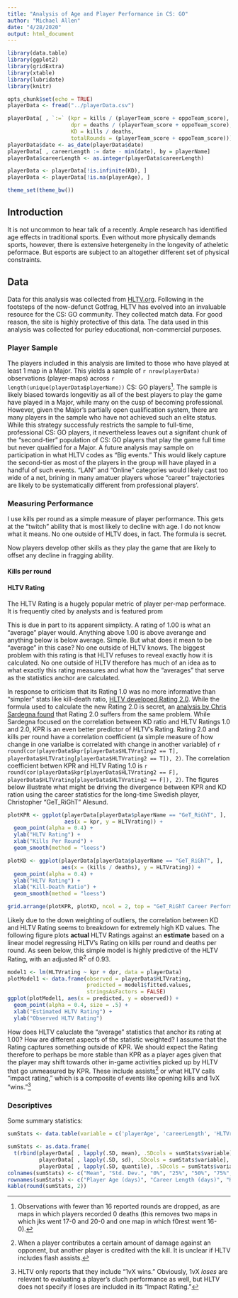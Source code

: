 ```yaml
---
title: "Analysis of Age and Player Performance in CS: GO"
author: "Michael Allen"
date: "4/28/2020"
output: html_document
---
```


```r
library(data.table)
library(ggplot2)
library(gridExtra)
library(xtable)
library(lubridate)
library(knitr)

opts_chunk$set(echo = TRUE)
playerData <- fread("../playerData.csv")

playerData[ , `:=` (kpr = kills / (playerTeam_score + oppoTeam_score),
                    dpr = deaths / (playerTeam_score + oppoTeam_score),
                    KD = kills / deaths,
                    totalRounds = (playerTeam_score + oppoTeam_score))]
playerData$date <- as_date(playerData$date)
playerData[ , careerLength := date - min(date), by = playerName]
playerData$careerLength <- as.integer(playerData$careerLength)

playerData <- playerData[!is.infinite(KD), ]
playerData <- playerData[!is.na(playerAge), ]

theme_set(theme_bw())
```

## Introduction

It is not uncommon to hear talk of a recently. Ample research has identified age effects in traditional sports. Even without more physically demands sports, however, there is extensive hetergeneity in the longevity of atheletic peformace. But esports are subject to an altogether different set of physical constraints.

## Data

Data for this analysis was collected from [HLTV.org](https://www.HLTV.org). Following in the footsteps of the now-defunct Gotfrag, HLTV has evolved into an invaluable resource for the CS: GO community. They collected match data. For good reason, the site is highly protective of this data. The data used in this analysis was collected for purley educational, non-commercial purposes.


### Player Sample
The players included in this analysis are limited to those who have played at least 1 map in a Major. This yields a sample of `r nrow(playerData)` observations (player-maps) across `r length(unique(playerData$playerName))` CS: GO players[^1]. The sample is likely biased towards longevitiy as all of the best players to play the game have played in a Major, while many on the cusp of becoming professional. However, given the Major's partially open qualification system, there are many players in the sample who have not achieved such an elite status. While this strategy successfuly restricts the sample to full-time, professional CS: GO players, it nevertheless leaves out a signifant chunk of the "second-tier" population of CS: GO players that play the game full time but never qualified for a Major. A future analysis may sample on participation in what HLTV codes as "Big events." This would likely capture the second-tier as most of the players in the group will have played in a handful of such events. "LAN" and "Online" categories would likely cast too wide of a net, brining in many amatuer players whose "career" trajectories are likely to be systematically different from professional players'.

[^1]: Observations with fewer than 16 reported rounds are dropped, as are maps in which players recorded 0 deaths (this removes two maps in which jks went 17-0 and 20-0 and one map in which f0rest went 16-0).

### Measuring Performance
I use kills per round as a simple measure of player performance. This gets at the "twitch" ability that is most likely to decline with age. I do not know what it means. No one outside of HLTV does, in fact. The formula is secret.

Now players develop other skills as they play the game that are likely to offset any decline in fragging ability.

#### Kills per round

#### HLTV Rating

The HLTV Rating is a hugely popular metric of player per-map performace. It is frequently cited by analysts and is featured prom

This is due in part to its apparent simplicty. A rating of 1.00 is what an "average" player would. Anything above 1.00 is above averange and anything below is below average. Simple. But what does it mean to be "average" in this case? No one outside of HLTV knows. The biggest problem with this rating is that HLTV refuses to reveal exactly how it is calculated. No one outside of HLTV therefore has much of an idea as to what exactly this rating measures and what how the "averages" that serve as the statistics anchor are calculated.

In response to criticism that its Rating 1.0 was no more informative than "simpler" stats like kill-death ratio, [HLTV developed Rating 2.0](https://www.hltv.org/news/20695/introducing-rating-20). While the formula used to calculate the new Rating 2.0 is secret, an [analysis by Chris Sardegna found](https://chrissardegna.com/blog/problems-with-csgo-rating-systems/) that Rating 2.0 suffers from the same problem. While Sardegna focused on the correlation between KD ratio and HLTV Ratings 1.0 and 2.0, KPR is an even better predictor of HLTV's Rating. Rating 2.0 and kills per round have a correlation coefficient (a simple measure of how change in one varialbe is correlated with change in another variable) of `r round(cor(playerData$kpr[playerData$HLTVrating2 == T], playerData$HLTVrating[playerData$HLTVrating2 == T]), 2)`. The correlation coefficient betwen KPR and HLTV Rating 1.0 is 
`r round(cor(playerData$kpr[playerData$HLTVrating2 == F], playerData$HLTVrating[playerData$HLTVrating2 == F]), 2)`. The figures below illustrate what might be driving the divergence between KPR and KD ration using the career statistics for the long-time Swedish player, Christopher "GeT_RiGhT" Alesund.

```r
plotKPR <- ggplot(playerData[playerData$playerName == "GeT_RiGhT", ], 
                  aes(x = kpr, y = HLTVrating)) +
  geom_point(alpha = 0.4) +
  ylab("HLTV Rating") +
  xlab("Kills Per Round") +
  geom_smooth(method = "loess")

plotKD <- ggplot(playerData[playerData$playerName == "GeT_RiGhT", ],
                 aes(x = (kills / deaths), y = HLTVrating)) +
  geom_point(alpha = 0.4) +
  ylab("HLTV Rating") +
  xlab("Kill-Death Ratio") +
  geom_smooth(method = "loess")

grid.arrange(plotKPR, plotKD, ncol = 2, top = "GeT_RiGhT Career Performance")
```

Likely due to the down weighting of outliers, the correlation between KD and HLTV Rating seems to breakdown for extremely high KD values. The following figure plots **actual** HLTV Ratings against an **estimate** based on a linear model regressing HLTV's Rating on kills per round and deaths per round. As seen below, this simple model is highly predictive of the HLTV Rating, with an adjusted R^2^ of 0.93.

```r
model1 <- lm(HLTVrating ~ kpr + dpr, data = playerData)
plotModel1 <- data.frame(observed = playerData$HLTVrating, 
                         predicted = model1$fitted.values,
                         stringsAsFactors = FALSE)
ggplot(plotModel1, aes(x = predicted, y = observed)) +
  geom_point(alpha = 0.4, size = .5) +
  xlab("Estimated HLTV Rating") +
  ylab("Observed HLTV Rating")
```

How does HLTV caluclate the "average" statistics that anchor its rating at 1.00? How are different aspects of the statistic weighted? I assume that the Rating captures something outside of KPR. We should expect the Rating therefore to perhaps be more stable than KPR as a player ages given that the player may shift towards other in-game activities picked up by HLTV that go unmeasured by KPR. These include assists[^2] or what HLTV calls "impact rating," which is a composite of events like opening kills and 1vX "wins."[^3]

[^2]: When a player contributes a certain amount of damage against an opponent, but another player is credited with the kill. It is unclear if HLTV includes flash assists.

[^3]: HLTV only reports that they include "1vX wins." Obviously, 1vX *loses* are relevant to evaluating a player's cluch performance as well, but HLTV does not specify if loses are included in its "Impact Rating."

### Descriptives
Some summary statistics:
```r
sumStats <- data.table(variable = c('playerAge', 'careerLength', 'HLTVrating', 'kpr'))

sumStats <- as.data.frame(
  t(rbind(playerData[ , lapply(.SD, mean), .SDcols = sumStats$variable],
          playerData[ , lapply(.SD, sd), .SDcols = sumStats$variable],
          playerData[ , lapply(.SD, quantile), .SDcols = sumStats$variable])))
colnames(sumStats) <- c("Mean", "Std. Dev.", "0%", "25%", "50%", "75%", "100%")
rownames(sumStats) <- c("Player Age (days)", "Career Length (days)", "HLTV Rating", "Kills per round")
kable(round(sumStats, 2))
```